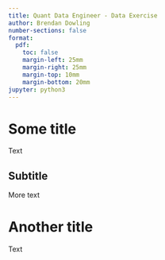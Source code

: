 ```yaml
---
title: Quant Data Engineer - Data Exercise
author: Brendan Dowling
number-sections: false
format:
  pdf:
    toc: false
    margin-left: 25mm
    margin-right: 25mm
    margin-top: 10mm
    margin-bottom: 20mm
jupyter: python3
---
```


# Some title

Text

## Subtitle

More text

# Another title

Text
